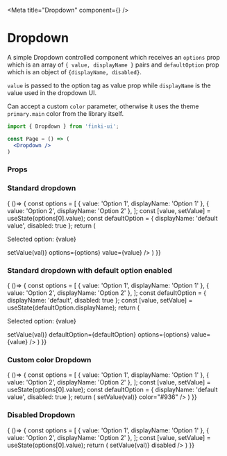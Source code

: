 
<Meta title="Dropdown" component={<Dropdown/>} />

# Dropdown

A simple Dropdown controlled component which receives an `options` prop which is an array of `{ value, displayName }` pairs 
and `defaultOption` prop which is an object of `{displayName, disabled}`. 

`value` is passed to the option tag as value prop while `displayName` is the value used in the dropdown UI.

Can accept a custom `color` parameter, otherwise it uses the theme `primary.main` color from the library itself.

```jsx
import { Dropdown } from 'finki-ui';

const Page = () => (
  <Dropdown />
)
```

### Props
<Props of={Dropdown} />

### Standard dropdown
<Preview withSource="open">
  <Story name="standard">
    { ()=> {
    const options = [
        { value: 'Option 1', displayName: 'Option 1' },
        { value: 'Option 2', displayName: 'Option 2' },
    ];
    const [value, setValue] = useState(options[0].value);
    const defaultOption = { displayName: 'default value', disabled: true };
    return (
        <DropdownWrapperDocs>
            <p>Selected option: {value}</p>
            <Dropdown onChange={(val) => setValue(val)} options={options} value={value} />
        </DropdownWrapperDocs>
    )
  }}
  </Story>
</Preview>

### Standard dropdown with default option enabled
<Preview withSource="open">
  <Story name="default option">
    { ()=> {
    const options = [
        { value: 'Option 1', displayName: 'Option 1' },
        { value: 'Option 2', displayName: 'Option 2' },
    ];
    const defaultOption = { displayName: 'default', disabled: true };
    const [value, setValue] = useState(defaultOption.displayName);
    return (
        <DropdownWrapperDocs>
            <p>Selected option: {value}</p>
            <Dropdown onChange={(val) => setValue(val)} defaultOption={defaultOption} options={options} value={value} />
        </DropdownWrapperDocs>
    )
  }}
  </Story>
</Preview>

### Custom color Dropdown
<Preview withSource="open">
  <Story name="custom color">
    { ()=> {
    const options = [
        { value: 'Option 1', displayName: 'Option 1' },
        { value: 'Option 2', displayName: 'Option 2' },
    ];
    const [value, setValue] = useState(options[0].value);
    const defaultOption = { displayName: 'default value', disabled: true };
    return (
        <DropdownWrapperDocs>
            <Dropdown
                options={options}
                value={value}
                onChange={(val) => setValue(val)}
                color="#936"
            />
        </DropdownWrapperDocs>
    )
  }}
  </Story>
</Preview>

### Disabled Dropdown
<Preview withSource="open">
  <Story name="disabled">
    { ()=> {
    const options = [
        { value: 'Option 1', displayName: 'Option 1' },
        { value: 'Option 2', displayName: 'Option 2' },
    ];
    const [value, setValue] = useState(options[0].value);
    return (
        <DropdownWrapperDocs>
            <Dropdown
                options={options}
                value={value}
                onChange={(val) => setValue(val)}
                disabled
            />
        </DropdownWrapperDocs>
    )
  }}
  </Story>
</Preview>